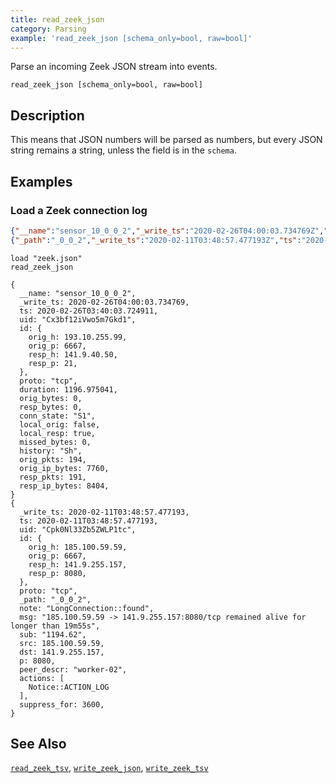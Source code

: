 ```yaml
---
title: read_zeek_json
category: Parsing
example: 'read_zeek_json [schema_only=bool, raw=bool]'
---
```



Parse an incoming Zeek JSON stream into events.

```tql
read_zeek_json [schema_only=bool, raw=bool]
```

## Description


<SchemaOnlyOption />

<RawOption />

This means that JSON numbers will be parsed as numbers,
but every JSON string remains a string, unless the field is in the `schema`.

## Examples

### Load a Zeek connection log

```json title="zeek.json"
{"__name":"sensor_10_0_0_2","_write_ts":"2020-02-26T04:00:03.734769Z","ts":"2020-02-26T03:40:03.724911Z","uid":"Cx3bf12iVwo5m7Gkd1","id.orig_h":"193.10.255.99","id.orig_p":6667,"id.resp_h":"141.9.40.50","id.resp_p":21,"proto":"tcp","duration":1196.975041,"orig_bytes":0,"resp_bytes":0,"conn_state":"S1","local_orig":false,"local_resp":true,"missed_bytes":0,"history":"Sh","orig_pkts":194,"orig_ip_bytes":7760,"resp_pkts":191,"resp_ip_bytes":8404}
{"_path":"_0_0_2","_write_ts":"2020-02-11T03:48:57.477193Z","ts":"2020-02-11T03:48:57.477193Z","uid":"Cpk0Nl33Zb5ZWLP1tc","id.orig_h":"185.100.59.59","id.orig_p":6667,"id.resp_h":"141.9.255.157","id.resp_p":8080,"proto":"tcp","note":"LongConnection::found","msg":"185.100.59.59 -> 141.9.255.157:8080/tcp remained alive for longer than 19m55s","sub":"1194.62","src":"185.100.59.59","dst":"141.9.255.157","p":8080,"peer_descr":"worker-02","actions":["Notice::ACTION_LOG"],"suppress_for":3600}
```

```tql
load "zeek.json"
read_zeek_json
```

```tql
{
  __name: "sensor_10_0_0_2",
  _write_ts: 2020-02-26T04:00:03.734769,
  ts: 2020-02-26T03:40:03.724911,
  uid: "Cx3bf12iVwo5m7Gkd1",
  id: {
    orig_h: 193.10.255.99,
    orig_p: 6667,
    resp_h: 141.9.40.50,
    resp_p: 21,
  },
  proto: "tcp",
  duration: 1196.975041,
  orig_bytes: 0,
  resp_bytes: 0,
  conn_state: "S1",
  local_orig: false,
  local_resp: true,
  missed_bytes: 0,
  history: "Sh",
  orig_pkts: 194,
  orig_ip_bytes: 7760,
  resp_pkts: 191,
  resp_ip_bytes: 8404,
}
{
  _write_ts: 2020-02-11T03:48:57.477193,
  ts: 2020-02-11T03:48:57.477193,
  uid: "Cpk0Nl33Zb5ZWLP1tc",
  id: {
    orig_h: 185.100.59.59,
    orig_p: 6667,
    resp_h: 141.9.255.157,
    resp_p: 8080,
  },
  proto: "tcp",
  _path: "_0_0_2",
  note: "LongConnection::found",
  msg: "185.100.59.59 -> 141.9.255.157:8080/tcp remained alive for longer than 19m55s",
  sub: "1194.62",
  src: 185.100.59.59,
  dst: 141.9.255.157,
  p: 8080,
  peer_descr: "worker-02",
  actions: [
    Notice::ACTION_LOG
  ],
  suppress_for: 3600,
}
```

## See Also

[`read_zeek_tsv`](/reference/operators/read_zeek_tsv),
[`write_zeek_json`](/reference/operators/write_zeek_json),
[`write_zeek_tsv`](/reference/operators/write_zeek_tsv)
